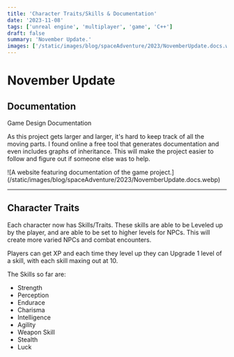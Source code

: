 ```yaml
---
title: 'Character Traits/Skills & Documentation'
date: '2023-11-08'
tags: ['unreal engine', 'multiplayer', 'game', 'C++']
draft: false
summary: 'November Update.'
images: ['/static/images/blog/spaceAdventure/2023/NovemberUpdate.docs.webp']
---
```


# November Update

## Documentation

Game Design Documentation

As this project gets larger and larger, it's hard to keep track of all the moving parts.
I found online a free tool that generates documentation and even includes graphs of inheritance.
This will make the project easier to follow and figure out if someone else was to help.

<div>
  ![A website featuring documentation of the game
  project.](/static/images/blog/spaceAdventure/2023/NovemberUpdate.docs.webp)
</div>

---

## Character Traits

Each character now has Skills/Traits.
These skills are able to be Leveled up by the player, and are able to be set to higher levels for NPCs.
This will create more varied NPCs and combat encounters.

Players can get XP and each time they level up they can Upgrade 1 level of a skill, with each skill maxing out at 10.

The Skills so far are:

- Strength
- Perception
- Endurace
- Charisma
- Intelligence
- Agility
- Weapon Skill
- Stealth
- Luck
